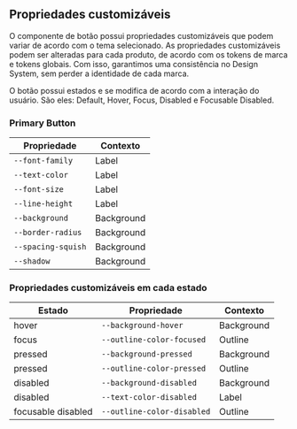 ## Propriedades customizáveis

O componente de botão possui propriedades customizáveis que podem variar de acordo com o tema selecionado. As propriedades customizáveis podem ser alteradas para cada produto, de acordo com os tokens de marca e tokens globais. Com isso, garantimos uma consistência no Design System, sem perder a identidade de cada marca.

O botão possui estados e se modifica de acordo com a interação do usuário. São eles: Default, Hover, Focus, Disabled e Focusable Disabled.

### Primary Button

| Propriedade        | Contexto   |
| ------------------ | ---------- |
| `--font-family`    | Label      |
| `--text-color`     | Label      |
| `--font-size`      | Label      |
| `--line-height`    | Label      |
| `--background`     | Background |
| `--border-radius`  | Background |
| `--spacing-squish` | Background |
| `--shadow`         | Background |

### Propriedades customizáveis em cada estado

| Estado             | Propriedade                | Contexto   |
| ------------------ | -------------------------- | ---------- |
| hover              | `--background-hover`       | Background |
| focus              | `--outline-color-focused`  | Outline    |
| pressed            | `--background-pressed`     | Background |
| pressed            | `--outline-color-pressed`  | Outline    |
| disabled           | `--background-disabled`    | Background |
| disabled           | `--text-color-disabled`    | Label      |
| focusable disabled | `--outline-color-disabled` | Outline    |
